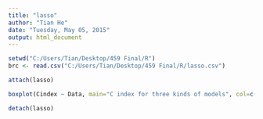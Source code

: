 ```yaml
---
title: "lasso"
author: "Tian He"
date: "Tuesday, May 05, 2015"
output: html_document
---
```

```r
setwd("C:/Users/Tian/Desktop/459 Final/R")
brc <- read.csv("C:/Users/Tian/Desktop/459 Final/R/lasso.csv")

attach(lasso)
```


```r
boxplot(Cindex ~ Data, main="C index for three kinds of models", col=c("red", "yellow", "blue"), y="C index")

detach(lasso)
```